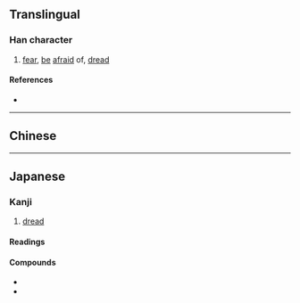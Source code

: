 {{also|懼|慎}}
{{character info}}
==Translingual==

===Han character===
{{Han char|rn=61|rad=心|as=08|sn=11|four=|canj=PBMC|ids=⿰忄具}}

# [[fear]], [[be]] [[afraid]] of, [[dread]]

====References====
* {{Han ref|kx=0392.181|dkj=10848|dj=0727.160|hdz=42315.040|uh=60E7|ud=24807}}

----

==Chinese==
{{zh-see|懼}}

----

==Japanese==

===Kanji===
{{ja-kanji|grade=|rs=心08}}

# [[dread]]

====Readings====
{{ja-readings
|goon=ぐ
|kanon=く
|kun=おそ-れる
}}

====Compounds====
* {{ja-r|危%惧|き%ぐ}}
* {{ja-r|憂%惧|ゆう%ぐ}}